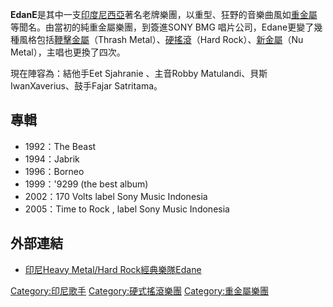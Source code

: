 '''EdanE'''是其中一支[[印度尼西亞|印度尼西亞]]著名老牌樂團，以重型、狂野的音樂曲風如[[重金屬音樂|重金屬]]等聞名。由當初的純重金屬樂團，到簽進SONY BMG 唱片公司，Edane更變了幾種風格包括[[鞭擊金屬|鞭擊金屬]]（Thrash Metal）、[[硬搖滾|硬搖滾]]（Hard Rock）、[[新金屬|新金屬]]（Nu Metal），主唱也更換了四次。

現在陣容為：結他手Eet Sjahranie 、主音Robby Matulandi、貝斯IwanXaverius、鼓手Fajar Satritama。

== 專輯 ==
*1992：The Beast
*1994：Jabrik 
*1996：Borneo 
*1999：'9299 (the best album) 
*2002：170 Volts label Sony Music Indonesia 
*2005：Time to Rock , label Sony Music Indonesia 

== 外部連結 ==
*[http://hk.myblog.yahoo.com/MUSICOF-WORLD/article?mid=37 印尼Heavy Metal/Hard Rock經典樂隊Edane ]{{Webarchive|url=https://archive.is/20130105094423/http://hk.myblog.yahoo.com/MUSICOF-WORLD/article?mid=37 |date=2013-01-05 }}

{{Indonesia-stub}}
{{band-stub}}
[[Category:印尼歌手|Category:印尼歌手]]
[[Category:硬式搖滾樂團|Category:硬式搖滾樂團]]
[[Category:重金屬樂團|Category:重金屬樂團]]